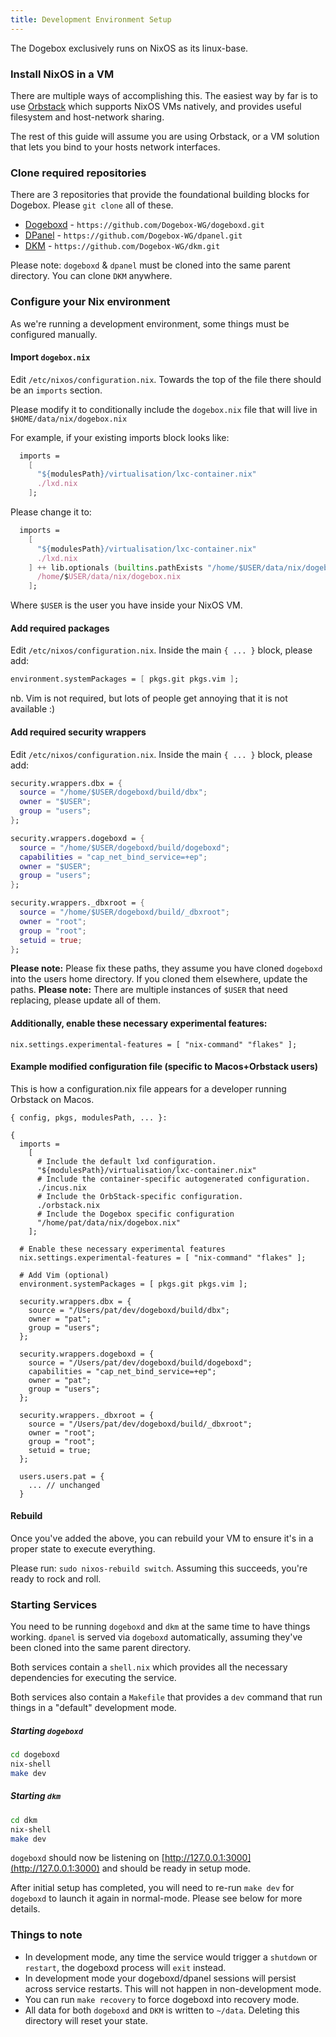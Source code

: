 ```yaml
---
title: Development Environment Setup
---
```


The Dogebox exclusively runs on NixOS as its linux-base.

### Install NixOS in a VM

There are multiple ways of accomplishing this. The easiest way by far is to use [Orbstack](https://orbstack.dev/) which supports NixOS VMs natively, and provides useful filesystem and host-network sharing.

The rest of this guide will assume you are using Orbstack, or a VM solution that lets you bind to your hosts network interfaces.

### Clone required repositories

There are 3 repositories that provide the foundational building blocks for Dogebox. Please `git clone` all of these.

- [Dogeboxd](https://github.com/Dogebox-WG/dogeboxd) - `https://github.com/Dogebox-WG/dogeboxd.git`
- [DPanel](https://github.com/Dogebox-WG/dpanel) - `https://github.com/Dogebox-WG/dpanel.git`
- [DKM](https://github.com/Dogebox-WG/dkm) - `https://github.com/Dogebox-WG/dkm.git`

Please note: `dogeboxd` & `dpanel` must be cloned into the same parent directory. You can clone `DKM` anywhere.

### Configure your Nix environment

As we're running a development environment, some things must be configured manually.

#### Import `dogebox.nix`

Edit `/etc/nixos/configuration.nix`. Towards the top of the file there should be an `imports` section.

Please modify it to conditionally include the `dogebox.nix` file that will live in `$HOME/data/nix/dogebox.nix`

For example, if your existing imports block looks like:

```nix
  imports =
    [
      "${modulesPath}/virtualisation/lxc-container.nix"
      ./lxd.nix
    ];
```

Please change it to:

```nix
  imports =
    [
      "${modulesPath}/virtualisation/lxc-container.nix"
      ./lxd.nix
    ] ++ lib.optionals (builtins.pathExists "/home/$USER/data/nix/dogebox.nix") [
      /home/$USER/data/nix/dogebox.nix
    ];
```

Where `$USER` is the user you have inside your NixOS VM.

#### Add required packages

Edit `/etc/nixos/configuration.nix`. Inside the main `{ ... }` block, please add:

```nix
environment.systemPackages = [ pkgs.git pkgs.vim ];
```

nb. Vim is not required, but lots of people get annoying that it is not available :)

#### Add required security wrappers

Edit `/etc/nixos/configuration.nix`. Inside the main `{ ... }` block, please add:

```nix
security.wrappers.dbx = {
  source = "/home/$USER/dogeboxd/build/dbx";
  owner = "$USER";
  group = "users";
};

security.wrappers.dogeboxd = {
  source = "/home/$USER/dogeboxd/build/dogeboxd";
  capabilities = "cap_net_bind_service=+ep";
  owner = "$USER";
  group = "users";
};

security.wrappers._dbxroot = {
  source = "/home/$USER/dogeboxd/build/_dbxroot";
  owner = "root";
  group = "root";
  setuid = true;
};
```

**Please note:** Please fix these paths, they assume you have cloned `dogeboxd` into the users home directory. If you cloned them elsewhere, update the paths.
**Please note:** There are multiple instances of `$USER` that need replacing, please update all of them.

#### Additionally, enable these necessary experimental features:

```
nix.settings.experimental-features = [ "nix-command" "flakes" ];
```

#### Example modified configuration file (specific to Macos+Orbstack users)

This is how a configuration.nix file appears for a developer running Orbstack on Macos.

```
{ config, pkgs, modulesPath, ... }:

{
  imports =
    [
      # Include the default lxd configuration.
      "${modulesPath}/virtualisation/lxc-container.nix"
      # Include the container-specific autogenerated configuration.
      ./incus.nix
      # Include the OrbStack-specific configuration.
      ./orbstack.nix
      # Include the Dogebox specific configuration
      "/home/pat/data/nix/dogebox.nix"
    ];

  # Enable these necessary experimental features
  nix.settings.experimental-features = [ "nix-command" "flakes" ];

  # Add Vim (optional)
  environment.systemPackages = [ pkgs.git pkgs.vim ];

  security.wrappers.dbx = {
    source = "/Users/pat/dev/dogeboxd/build/dbx";
    owner = "pat";
    group = "users";
  };

  security.wrappers.dogeboxd = {
    source = "/Users/pat/dev/dogeboxd/build/dogeboxd";
    capabilities = "cap_net_bind_service=+ep";
    owner = "pat";
    group = "users";
  };

  security.wrappers._dbxroot = {
    source = "/Users/pat/dev/dogeboxd/build/_dbxroot";
    owner = "root";
    group = "root";
    setuid = true;
  };

  users.users.pat = {
    ... // unchanged
  }
  ```

#### Rebuild

Once you've added the above, you can rebuild your VM to ensure it's in a proper state to execute everything.

Please run: `sudo nixos-rebuild switch`. Assuming this succeeds, you're ready to rock and roll.

### Starting Services

You need to be running `dogeboxd` and `dkm` at the same time to have things working. `dpanel` is served via `dogeboxd` automatically, assuming they've been cloned into the same parent directory.

Both services contain a `shell.nix` which provides all the necessary dependencies for executing the service.

Both services also contain a `Makefile` that provides a `dev` command that run things in a "default" development mode.

##### Starting `dogeboxd`

```bash
cd dogeboxd
nix-shell
make dev
```

##### Starting `dkm`

```bash
cd dkm
nix-shell
make dev
```

`dogeboxd` should now be listening on [http://127.0.0.1:3000](http://127.0.0.1:3000) and should be ready in setup mode.

After initial setup has completed, you will need to re-run `make dev` for `dogeboxd` to launch it again in normal-mode. Please see below for more details.

### Things to note

- In development mode, any time the service would trigger a `shutdown` or `restart`, the dogeboxd process will `exit` instead.
- In development mode your dogeboxd/dpanel sessions will persist across service restarts. This will not happen in non-development mode.
- You can run `make recovery` to force dogeboxd into recovery mode.
- All data for both `dogeboxd` and `DKM` is written to `~/data`. Deleting this directory will reset your state.
